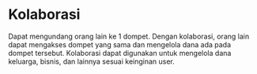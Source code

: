 # Kolaborasi

Dapat mengundang orang lain ke 1 dompet. Dengan kolaborasi, orang lain dapat mengakses dompet yang sama dan mengelola dana ada pada dompet tersebut. Kolaborasi dapat digunakan untuk mengelola dana keluarga, bisnis, dan lainnya sesuai keinginan user.